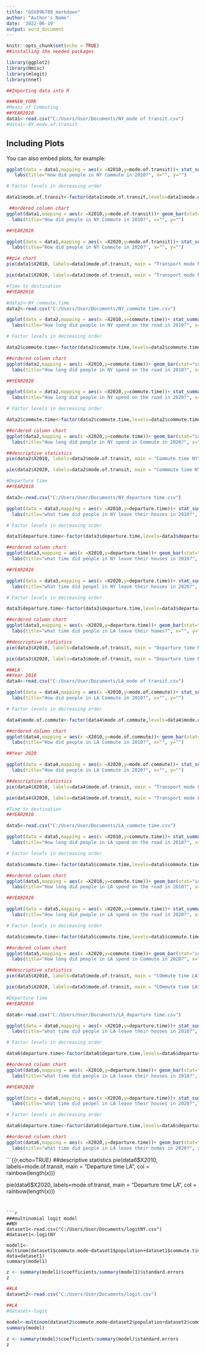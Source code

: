 ---
title: "GGV896789_markdown"
author: "Author's Name"
date: '2022-06-19'
output: word_document
---


```{r setup, include=FALSE}
knitr::opts_chunk$set(echo = TRUE)
##installing the needed packages

library(ggplot2)
library(Hmisc)
library(mlogit)
library(nnet)
```

```{r,echo=TRUE}
##Importing data into R

###NEW_YORK
#Means of Commuting
##YEAR2010
data1<-read.csv("C:/Users/User/Documents/NY_mode of transit.csv")
#data1<-NY_mode.of.transit
```

## Including Plots

You can also embed plots, for example:

```{r pressure, echo=FALSE}
ggplot(data = data1,mapping = aes(x =X2010,y=mode.of.transit))+ stat_summary(geom="bar") + 
   labs(title="How did people in NY Commute in 2010?", x="", y="")
```

```{r,echo=TRUE}
# Factor levels in decreasing order

data1$mode.of.transit<-factor(data1$mode.of.transit,levels=data1$mode.of.transit[order(data1$X2010,decreasing=FALSE)])           

```

```{r,echo=TRUE}
 ##ordered column chart
ggplot(data1,mapping = aes(x =X2010,y=mode.of.transit))+ geom_bar(stat="identity") + 
  labs(title="How did people in NY Commute in 2010?", x="", y="")          

```

```{r,echo=TRUE}
##YEAR2020

ggplot(data = data1,mapping = aes(x =X2020,y=mode.of.transit))+ stat_summary(geom="bar") + 
  labs(title="How did people in NY Commute in 2020?", x="", y="")          

```

```{r cars}
##pie chart
pie(data1$X2010, labels=data1$mode.of.transit, main = "Transport mode NY", col = rainbow(length(data1$X2010)))

pie(data1$X2020, labels=data1$mode.of.transit, main = "Transport mode NY", col = rainbow(length(data1$X2020)))
```

```{r,echo=TRUE}
#Time to destination
##YEAR2010

#data2<-NY_commute.time
data2<-read.csv("C:/Users/User/Documents/NY_commute time.csv")

ggplot(data = data2,mapping = aes(x =X2010,y=commute.time))+ stat_summary(geom="bar") + 
  labs(title="How long did people in NY spend on the road in 2010?", x="", y="")        
```

```{r,echo=TRUE}
# Factor levels in decreasing order

data2$commute.time<-factor(data2$commute.time,levels=data2$commute.time[order(data2$X2010,decreasing=FALSE)])           
```


```{r,echo=TRUE}
##ordered column chart
ggplot(data2,mapping = aes(x =X2010,y=commute.time))+ geom_bar(stat="identity") + 
  labs(title="How long did people in NY spend on the road in 2010?", x="", y="")  
```

```{r,echo=TRUE}
##YEAR2020

ggplot(data = data2,mapping = aes(x =X2020,y=commute.time))+ stat_summary(geom="bar") + 
  labs(title="How long did people in NY spend on the road in 2020?", x="", y="")  
```

```{r,echo=TRUE}
# Factor levels in decreasing order

data2$commute.time<-factor(data2$commute.time,levels=data2$commute.time[order(data2$X2020,decreasing=FALSE)]) 
```

```{r,echo=TRUE}
##ordered column chart
ggplot(data2,mapping = aes(x =X2020,y=commute.time))+ geom_bar(stat="identity") + 
  labs(title="How long did people in NY spend in Commute in 2020?", x="", y="")
```

```{r,echo=TRUE}
##descriptive statistics
pie(data2$X2010, labels=data2$mode.of.transit, main = "Commute time NY", col = rainbow(length(data2$X2010)))

pie(data2$X2020, labels=data2$mode.of.transit, main = "Commmute time NY", col = rainbow(length(data2$X2020)))
```

```{r,echo=TRUE}
#Departure time
##YEAR2010

data3<-read.csv("C:/Users/User/Documents/NY_departure time.csv")
```

```{r,echo=TRUE}
ggplot(data = data3,mapping = aes(x =X2010,y=departure.time))+ stat_summary(geom="bar") + 
  labs(title="what time did people in NY leave their houses in 2010?", x="", y="")

```

```{r,echo=TRUE}
# Factor levels in decreasing order

data3$departure.time<-factor(data3$departure.time,levels=data3$departure.time[order(data3$X2010,decreasing=FALSE)])
```

```{r,echo=TRUE}
##ordered column chart
ggplot(data3,mapping = aes(x =X2010,y=departure.time))+ geom_bar(stat="identity") + 
  labs(title="what time did people in NY leave their houses in 2010?", x="", y="")
```

```{r,echo=TRUE}
##YEAR2020

ggplot(data = data3,mapping = aes(x =X2020,y=departure.time))+ stat_summary(geom="bar") + 
  labs(title="what time did peopel in NY leave their houses in 2020?", x="", y="")
```

```{r,echo=TRUE}
# Factor levels in decreasing order

data3$departure.time<-factor(data3$departure.time,levels=data3$departure.time[order(data3$X2020,decreasing=FALSE)])
```

```{r,echo=TRUE}
##ordered column chart
ggplot(data3,mapping = aes(x =X2020,y=departure.time))+ geom_bar(stat="identity") + 
  labs(title="what time did people in LA leave their homes?", x="", y="")
```

```{r,echo=TRUE}
##descriptive statistics
pie(data3$X2010, labels=data3$mode.of.transit, main = "Departure time NY", col = rainbow(length(data3$X2010)))

pie(data3$X2020, labels=data3$mode.of.transit, main = "Departure time NY", col = rainbow(length(data3$X2020)))
```

```{r,echo=TRUE}
###LA
##Year 2010
data4<-read.csv("C:/Users/User/Documents/LA_mode of transit.csv")

```

```{r,echo=TRUE}
ggplot(data = data4,mapping = aes(x =X2010,y=mode.of.commute))+ stat_summary(geom="bar") + 
  labs(title="How did people in LA Commute in 2010?", x="", y="")
```

```{r,echo=TRUE}
# Factor levels in decreasing order

data4$mode.of.commute<-factor(data4$mode.of.commute,levels=data4$mode.of.commute[order(data4$X2010,decreasing=FALSE)])
```

```{r,echo=TRUE}
##ordered column chart
ggplot(data4,mapping = aes(x =X2010,y=mode.of.commute))+ geom_bar(stat="identity") + 
  labs(title="How did people in LA Commute in 2010?", x="", y="") 
```

```{r,echo=TRUE}

##Year 2020

ggplot(data = data4,mapping = aes(x =X2020,y=mode.of.commute))+ stat_summary(geom="bar") + 
  labs(title="How did people in LA Commute in 2020?", x="", y="")
```

```{r,echo=TRUE}
##descriptive statistics
pie(data4$X2010, labels=data4$mode.of.transit, main = "Transport mode LA", col = rainbow(length(data4$X2010)))

pie(data4$X2020, labels=data4$mode.of.transit, main = "Transport mode LA", col = rainbow(length(data4$X2020)))
```

```{r,echo=TRUE}
#Time to destination
##YEAR2010

data5<-read.csv("C:/Users/User/Documents/LA_commute time.csv")

```

```{r,echo=TRUE}
ggplot(data = data5,mapping = aes(x =X2010,y=commute.time))+ stat_summary(geom="bar") + 
  labs(title="How long did people in LA spend on the road in 2010?", x="", y="")
```


```{r,echo=TRUE}
# Factor levels in decreasing order

data5$commute.time<-factor(data5$commute.time,levels=data5$commute.time[order(data5$X2010,decreasing=FALSE)]) 
```

```{r,echo=TRUE}

##ordered column chart
ggplot(data5,mapping = aes(x =X2010,y=commute.time))+ geom_bar(stat="identity") + 
  labs(title="How long did people in LA spend on the road in 2010?", x="", y="") 
```

```{r,echo=TRUE}
##YEAR2020

ggplot(data = data5,mapping = aes(x =X2020,y=commute.time))+ stat_summary(geom="bar") + 
  labs(title="How long did people in LA spend on the road in 2020?", x="", y="") 
```

```{r,echo=TRUE}
# Factor levels in decreasing order

data5$commute.time<-factor(data5$commute.time,levels=data5$commute.time[order(data5$X2020,decreasing=FALSE)]) 
```

```{r,echo=TRUE}
##ordered column chart
ggplot(data5,mapping = aes(x =X2020,y=commute.time))+ geom_bar(stat="identity") + 
  labs(title="How long did people in LA spend in Commute in 2020?", x="", y="") 
```


```{r,echo=TRUE}
##descriptive statistics
pie(data5$X2010, labels=data5$mode.of.transit, main = "COmmute time LA", col = rainbow(length(data5$X2010)))

pie(data5$X2020, labels=data5$mode.of.transit, main = "COmmute time LA", col = rainbow(length(data5$X2020)))
```

```{r,echo=TRUE}
#Departure time
##YEAR2010

data6<-read.csv("C:/Users/User/Documents/LA_departure time.csv")

ggplot(data = data6,mapping = aes(x =X2010,y=departure.time))+ stat_summary(geom="bar") + 
  labs(title="what time did people in LA leave their houses in 2010?", x="", y="")
```

```{r,echo=TRUE}
# Factor levels in decreasing order

data6$departure.time<-factor(data6$departure.time,levels=data6$departure.time[order(data6$X2010,decreasing=FALSE)])  
```

```{r,echo=TRUE}
##ordered column chart
ggplot(data6,mapping = aes(x =X2010,y=departure.time))+ geom_bar(stat="identity") + 
  labs(title="what time did people in LA leave their houses in 2010?", x="", y="")
```


```{r,echo=TRUE}
##YEAR2020

ggplot(data = data6,mapping = aes(x =X2020,y=departure.time))+ stat_summary(geom="bar") + 
  labs(title="what time did peopel in LA leave their houses in 2020?", x="", y="") 
```

```{r,echo=TRUE}
# Factor levels in decreasing order

data6$departure.time<-factor(data6$departure.time,levels=data6$departure.time[order(data6$X2020,decreasing=FALSE)]) 
```

```{r,echo=TRUE}
##ordered column chart
ggplot(data6,mapping = aes(x =X2020,y=departure.time))+ geom_bar(stat="identity") + 
  labs(title="what time did people in LA leave their homes in 2020?", x="", y="")
```


```{{r,echo=TRUE}
##descriptive statistics
pie(data6$X2010, labels=mode.of.transit, main = "Departure time LA", col = rainbow(length(x)))

pie(data6$X2020, labels=mode.of.transit, main = "Departure time LA", col = rainbow(length(x)))
```


```{r,echo=TRUE}
###multinomial logit model
##NY
dataset1<-read.csv("C:/Users/User/Documents/logitNY.csv")
#dataset1<-logitNY

model1<-multinom(dataset1$commute.mode~dataset1$population+dataset1$commute.time+dataset1$departure.time, data=dataset1)
summary(model1) 
```

```{r,echo=TRUE}
z <- summary(model1)$coefficients/summary(model1)$standard.errors
z 
```

```{r,echo=TRUE}
##LA
dataset2<-read.csv("C:/Users/User/Documents/logit.csv")

##LA
#dataset<-logit

model<-multinom(dataset2$commute.mode~dataset2$population+dataset2$commute.time+dataset2$departure.time, data=dataset2)
summary(model)
```

```{r,echo=TRUE}
z <- summary(model)$coefficients/summary(model)$standard.errors
z 
```